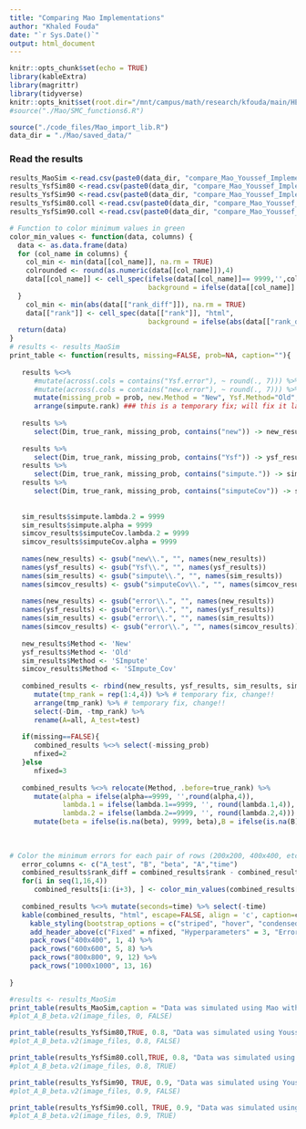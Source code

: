 ```yaml
---
title: "Comparing Mao Implementations"
author: "Khaled Fouda"
date: "`r Sys.Date()`"
output: html_document
---
```


```r
knitr::opts_chunk$set(echo = TRUE)
library(kableExtra)
library(magrittr)
library(tidyverse)
knitr::opts_knit$set(root.dir="/mnt/campus/math/research/kfouda/main/HEC/Youssef/HEC_MAO_COOP/")
#source("./Mao/SMC_functions6.R")
```


```r
source("./code_files/Mao_import_lib.R")
data_dir = "./Mao/saved_data/"

```

### Read the results


```r

results_MaoSim <-read.csv(paste0(data_dir, "compare_Mao_Youssef_Implementation_MaoSim.csv"))
results_YsfSim80 <-read.csv(paste0(data_dir, "compare_Mao_Youssef_Implementation_YsfSim_80_coll_FALSE.csv"))
results_YsfSim90 <-read.csv(paste0(data_dir, "compare_Mao_Youssef_Implementation_YsfSim_90_coll_FALSE.csv"))
results_YsfSim80.coll <-read.csv(paste0(data_dir, "compare_Mao_Youssef_Implementation_YsfSim_80_coll_TRUE.csv"))
results_YsfSim90.coll <-read.csv(paste0(data_dir, "compare_Mao_Youssef_Implementation_YsfSim_90_coll_TRUE.csv"))
```



```r
# Function to color minimum values in green
color_min_values <- function(data, columns) {
  data <- as.data.frame(data)
  for (col_name in columns) {
    col_min <- min(data[[col_name]], na.rm = TRUE)
    colrounded <- round(as.numeric(data[[col_name]]),4)
    data[[col_name]] <- cell_spec(ifelse(data[[col_name]]== 9999,'',colrounded), "html", color = ifelse(data[[col_name]]== 9999, "grey98", "black"),
                                  background = ifelse(data[[col_name]] == col_min, "lightgreen", "grey98"))
  }
    col_min <- min(abs(data[["rank_diff"]]), na.rm = TRUE)
    data[["rank"]] <- cell_spec(data[["rank"]], "html", 
                                  background = ifelse(abs(data[["rank_diff"]]) == col_min, "lightgreen", "grey98"))
  return(data)
}
# results <- results_MaoSim
print_table <- function(results, missing=FALSE, prob=NA, caption=""){
   
   results %<>%
      #mutate(across(.cols = contains("Ysf.error"), ~ round(., 7))) %>% 
      #mutate(across(.cols = contains("new.error"), ~ round(., 7))) %>%
      mutate(missing_prob = prob, new.Method = "New", Ysf.Method="Old", simpute.Method="Simpute", simputeCov.Method="Simpute_Cov") %>%
      arrange(simpute.rank) ### this is a temporary fix; will fix it later.
      
   results %>%
      select(Dim, true_rank, missing_prob, contains("new")) -> new_results
   
   results %>%
      select(Dim, true_rank, missing_prob, contains("Ysf")) -> ysf_results
   results %>%
      select(Dim, true_rank, missing_prob, contains("simpute.")) -> sim_results
   results %>%
      select(Dim, true_rank, missing_prob, contains("simputeCov")) -> simcov_results
   
   
   sim_results$simpute.lambda.2 = 9999
   sim_results$simpute.alpha = 9999
   simcov_results$simputeCov.lambda.2 = 9999
   simcov_results$simputeCov.alpha = 9999
   
   names(new_results) <- gsub("new\\.", "", names(new_results))
   names(ysf_results) <- gsub("Ysf\\.", "", names(ysf_results))
   names(sim_results) <- gsub("simpute\\.", "", names(sim_results))
   names(simcov_results) <- gsub("simputeCov\\.", "", names(simcov_results))
  
   names(new_results) <- gsub("error\\.", "", names(new_results))
   names(ysf_results) <- gsub("error\\.", "", names(ysf_results))
   names(sim_results) <- gsub("error\\.", "", names(sim_results))
   names(simcov_results) <- gsub("error\\.", "", names(simcov_results))
   
   new_results$Method <- 'New'
   ysf_results$Method <- 'Old'
   sim_results$Method <- 'SImpute'
   simcov_results$Method <- 'SImpute_Cov'
   
   combined_results <- rbind(new_results, ysf_results, sim_results, simcov_results) %>% 
      mutate(tmp_rank = rep(1:4,4)) %>% # temporary fix, change!!
      arrange(tmp_rank) %>% # temporary fix, change!!
      select(-Dim, -tmp_rank) %>%
      rename(A=all, A_test=test)
   
   if(missing==FALSE){
      combined_results %<>% select(-missing_prob)
      nfixed=2
   }else
      nfixed=3
    
   combined_results %<>% relocate(Method, .before=true_rank) %>%
      mutate(alpha = ifelse(alpha==9999, '',round(alpha,4)),
             lambda.1 = ifelse(lambda.1==9999, '', round(lambda.1,4)),
             lambda.2 = ifelse(lambda.2==9999, '', round(lambda.2,4))) %>%
      mutate(beta = ifelse(is.na(beta), 9999, beta),B = ifelse(is.na(B), 9999, B))
   
   
   
# Color the minimum errors for each pair of rows (200x200, 400x400, etc.)
   error_columns <- c("A_test", "B", "beta", "A","time")
   combined_results$rank_diff = combined_results$rank - combined_results$true_rank
   for(i in seq(1,16,4))
      combined_results[i:(i+3), ] <- color_min_values(combined_results[i:(i+3), ], error_columns)
   
   combined_results %<>% mutate(seconds=time) %>% select(-time) 
   kable(combined_results, "html", escape=FALSE, align = 'c', caption=caption) %>%
     kable_styling(bootstrap_options = c("striped", "hover", "condensed"), full_width = F, position = "center") %>%
     add_header_above(c("Fixed" = nfixed, "Hyperparameters" = 3, "Error on" = 4,"Rank"=2, "Time"=1)) %>%
     pack_rows("400x400", 1, 4) %>%
     pack_rows("600x600", 5, 8) %>% 
     pack_rows("800x800", 9, 12) %>% 
     pack_rows("1000x1000", 13, 16)
  
}
```

```r
#results <- results_MaoSim
print_table(results_MaoSim,caption = "Data was simulated using Mao with m=5 and r=10")
#plot_A_B_beta.v2(image_files, 0, FALSE)
```


```r
print_table(results_YsfSim80,TRUE, 0.8, "Data was simulated using Youssef's model with m1=m2=10, 80% missing values, and without collinearity")
#plot_A_B_beta.v2(image_files, 0.8, FALSE)
```

```r
print_table(results_YsfSim80.coll,TRUE, 0.8, "Data was simulated using Youssef's model with m1=m2=10, 80% missing values, and with collinearity")
#plot_A_B_beta.v2(image_files, 0.8, TRUE)
```


```r
print_table(results_YsfSim90, TRUE, 0.9, "Data was simulated using Youssef's model with m1=m2=10, 90% missing values, and without collinearity")
#plot_A_B_beta.v2(image_files, 0.9, FALSE)
```



```r
print_table(results_YsfSim90.coll, TRUE, 0.9, "Data was simulated using Youssef's model with m1=m2=10, 90% missing values, and with collinearity") 
#plot_A_B_beta.v2(image_files, 0.9, TRUE)
```

